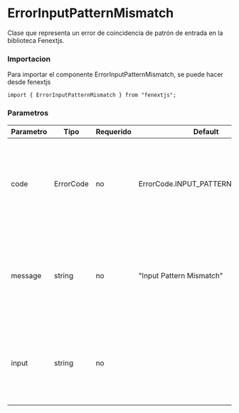 # ErrorInputPatternMismatch

Clase que representa un error de coincidencia de patrón de entrada en la biblioteca Fenextjs.

### Importacion

Para importar el componente ErrorInputPatternMismatch, se puede hacer desde fenextjs

```tsx copy
import { ErrorInputPatternMismatch } from "fenextjs";
```

### Parametros

| Parametro | Tipo      | Requerido | Default                          | Descripcion                                                                                               |
| --------- | --------- | --------- | -------------------------------- | --------------------------------------------------------------------------------------------------------- |
| code      | ErrorCode | no        | ErrorCode.INPUT_PATTERN_MISMATCH | Código de error específico que indica que la entrada no coincide con el patrón esperado.                  |
| message   | string    | no        | "Input Pattern Mismatch"         | Mensaje de error que describe la naturaleza del error cuando la entrada no cumple con el patrón esperado. |
| input     | string    | no        |                                  | Texto opcional que proporciona información sobre la entrada que causó el error.                           |
